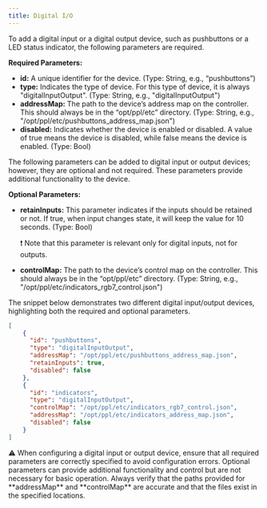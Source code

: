 ```yaml
---
title: Digital I/O
---
```


To add a digital input or a digital output device, such as pushbuttons or a LED status indicator, the following parameters are required.

**Required Parameters:**

- **id:** A unique identifier for the device. (Type: String, e.g., “pushbuttons”)
- **type:** Indicates the type of device. For this type of device, it is always "digitalInputOutput". (Type: String, e.g., "digitalInputOutput")
- **addressMap:** The path to the device’s address map on the controller. This should always be in the “opt/ppl/etc” directory. (Type: String, e.g., "/opt/ppl/etc/pushbuttons_address_map.json")
- **disabled:** Indicates whether the device is enabled or disabled. A value of true means the device is disabled, while false means the device is enabled. (Type: Bool)

The following parameters can be added to digital input or output devices; however, they are optional and not required. These parameters provide additional functionality to the device.

**Optional Parameters:**

- **retainInputs:** This parameter indicates if the inputs should be retained or not. If true, when input changes state, it will keep the value for 10 seconds. (Type: Bool)
    
    <aside>
    ❗ Note that this parameter is relevant only for digital inputs, not for outputs.
    
    </aside>
    
- **controlMap:** The path to the device’s control map on the controller. This should always be in the “opt/ppl/etc” directory. (Type: String, e.g., "/opt/ppl/etc/indicators_rgb7_control.json")

The snippet below demonstrates two different digital input/output devices, highlighting both the required and optional parameters.

```json
[
	{
	  "id": "pushbuttons",
	  "type": "digitalInputOutput",
	  "addressMap": "/opt/ppl/etc/pushbuttons_address_map.json",
	  "retainInputs": true,
	  "disabled": false
	},
	{
	  "id": "indicators",
	  "type": "digitalInputOutput",
	  "controlMap": "/opt/ppl/etc/indicators_rgb7_control.json",
	  "addressMap": "/opt/ppl/etc/indicators_address_map.json",
	  "disabled": false
	}
]
```

<aside>
⚠️ When configuring a digital input or output device, ensure that all required parameters are correctly specified to avoid configuration errors. Optional parameters can provide additional functionality and control but are not necessary for basic operation. Always verify that the paths provided for **addressMap** and **controlMap** are accurate and that the files exist in the specified locations.

</aside>